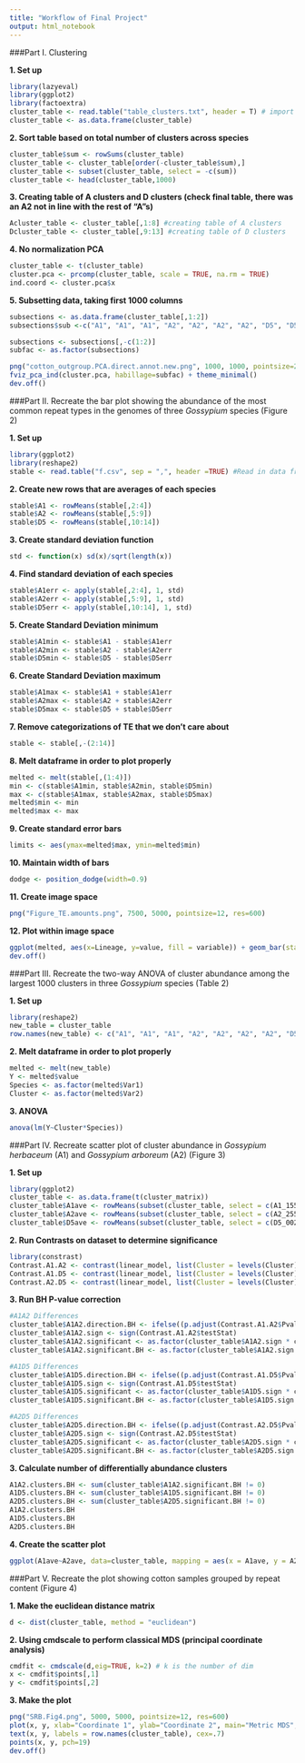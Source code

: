 ```yaml
---
title: "Workflow of Final Project"
output: html_notebook
---
```



###Part I. Clustering

**1. Set up**
```r
library(lazyeval)
library(ggplot2)
library(factoextra)
cluster_table <- read.table("table_clusters.txt", header = T) # import file from comparative analysis table
cluster_table <- as.data.frame(cluster_table)
```

**2. Sort table based on total number of clusters across species**
```r
cluster_table$sum <- rowSums(cluster_table)
cluster_table <- cluster_table[order(-cluster_table$sum),]
cluster_table <- subset(cluster_table, select = -c(sum))
cluster_table <- head(cluster_table,1000)
```

**3. Creating table of A clusters and D clusters (check final table, there was an A2 not in line with the rest of "A"s)**
```r
Acluster_table <- cluster_table[,1:8] #creating table of A clusters
Dcluster_table <- cluster_table[,9:13] #creating table of D clusters
```

**4. No normalization PCA**
```r
cluster_table <- t(cluster_table)
cluster.pca <- prcomp(cluster_table, scale = TRUE, na.rm = TRUE)
ind.coord <- cluster.pca$x
```

**5. Subsetting data, taking first 1000 columns**
```r
subsections <- as.data.frame(cluster_table[,1:2])
subsections$sub <-c("A1", "A1", "A1", "A2", "A2", "A2", "A2", "D5", "D5", "D5", "D5", "A2", "D5")

subsections <- subsections[,-c(1:2)]
subfac <- as.factor(subsections)

png("cotton_outgroup.PCA.direct.annot.new.png", 1000, 1000, pointsize=20)
fviz_pca_ind(cluster.pca, habillage=subfac) + theme_minimal()
dev.off()
```


###Part II. Recreate the bar plot showing the abundance of the most common repeat types in the genomes of three *Gossypium* species (Figure 2)

**1. Set up**
```r
library(ggplot2)
library(reshape2)
stable <- read.table("f.csv", sep = ",", header =TRUE) #Read in data frame
```

**2. Create new rows that are averages of each species**
```r
stable$A1 <- rowMeans(stable[,2:4])
stable$A2 <- rowMeans(stable[,5:9])
stable$D5 <- rowMeans(stable[,10:14])
```

**3. Create standard deviation function**
```r
std <- function(x) sd(x)/sqrt(length(x))
```

**4. Find standard deviation of each species**
```r
stable$A1err <- apply(stable[,2:4], 1, std)
stable$A2err <- apply(stable[,5:9], 1, std)
stable$D5err <- apply(stable[,10:14], 1, std)
```

**5. Create Standard Deviation minimum**
```r
stable$A1min <- stable$A1 - stable$A1err
stable$A2min <- stable$A2 - stable$A2err
stable$D5min <- stable$D5 - stable$D5err
```

**6. Create Standard Deviation maximum**
```r
stable$A1max <- stable$A1 + stable$A1err
stable$A2max <- stable$A2 + stable$A2err
stable$D5max <- stable$D5 + stable$D5err
```

**7. Remove categorizations of TE that we don't care about**
```r
stable <- stable[,-(2:14)]
```

**8. Melt dataframe in order to plot properly**
```r
melted <- melt(stable[,(1:4)])
min <- c(stable$A1min, stable$A2min, stable$D5min)
max <- c(stable$A1max, stable$A2max, stable$D5max)
melted$min <- min
melted$max <- max
```

**9. Create standard error bars**
```r
limits <- aes(ymax=melted$max, ymin=melted$min)
```

**10. Maintain width of bars**
```r
dodge <- position_dodge(width=0.9)
```

**11. Create image space**
```r
png("Figure_TE.amounts.png", 7500, 5000, pointsize=12, res=600)
```

**12. Plot within image space**
```r
ggplot(melted, aes(x=Lineage, y=value, fill = variable)) + geom_bar(stat = "identity",position = dodge) + geom_errorbar(limits, position = dodge, width=0.3) + labs(y="Mbp/1C", x="") + theme_set(theme_grey(base_size=12)) + scale_fill_hue(l=40)
dev.off()
```


###Part III. Recreate the two-way ANOVA of cluster abundance among the largest 1000 clusters in three *Gossypium* species (Table 2)

**1. Set up**
```r
library(reshape2)
new_table = cluster_table
row.names(new_table) <- c("A1", "A1", "A1", "A2", "A2", "A2", "A2", "D5", "D5", "D5", "D5", "A2", "D5")
```

**2. Melt dataframe in order to plot properly**
```r
melted <- melt(new_table)
Y <- melted$value
Species <- as.factor(melted$Var1)
Cluster <- as.factor(melted$Var2)
```

**3. ANOVA**
```r
anova(lm(Y~Cluster*Species))
```


###Part IV. Recreate scatter plot of cluster abundance in *Gossypium herbaceum* (A1) and *Gossypium arboreum* (A2) (Figure 3)

**1. Set up**
```r
library(ggplot2)
cluster_table <- as.data.frame(t(cluster_matrix))
cluster_table$A1ave <- rowMeans(subset(cluster_table, select = c(A1_155_, A1_073_, A1_097_), na.rm = TRUE))
cluster_table$A2ave <- rowMeans(subset(cluster_table, select = c(A2_255_, A2_034_, A2_044_, A2_099_, A2_101_), na.rm = TRUE))
cluster_table$D5ave <- rowMeans(subset(cluster_table, select = c(D5_002_, D5_031_, D5_004_, D5_053_, D5_ggg_), na.rm = TRUE))

```

**2. Run Contrasts on dataset to determine significance**
```r
library(constrast)
Contrast.A1.A2 <- contrast(linear_model, list(Cluster = levels(Cluster), Species = "A1"), list(Cluster = levels(Cluster), Species = "A2"))
Contrast.A1.D5 <- contrast(linear_model, list(Cluster = levels(Cluster), Species = "A1"), list(Cluster = levels(Cluster), Species = "D5"))
Contrast.A2.D5 <- contrast(linear_model, list(Cluster = levels(Cluster), Species = "A2"), list(Cluster = levels(Cluster), Species = "D5"))
```

**3. Run BH P-value correction**
```r
#A1A2 Differences
cluster_table$A1A2.direction.BH <- ifelse((p.adjust(Contrast.A1.A2$Pvalue, method = "BH") < 0.05), 1,0)
cluster_table$A1A2.sign <- sign(Contrast.A1.A2$testStat)
cluster_table$A1A2.significant <- as.factor(cluster_table$A1A2.sign * cluster_table$A1A2.direction)
cluster_table$A1A2.significant.BH <- as.factor(cluster_table$A1A2.sign * cluster_table$A1A2.direction.BH)

#A1D5 Differences
cluster_table$A1D5.direction.BH <- ifelse((p.adjust(Contrast.A1.D5$Pvalue, method = "BH") < 0.05), 1,0)
cluster_table$A1D5.sign <- sign(Contrast.A1.D5$testStat)
cluster_table$A1D5.significant <- as.factor(cluster_table$A1D5.sign * cluster_table$A1D5.direction)
cluster_table$A1D5.significant.BH <- as.factor(cluster_table$A1D5.sign * cluster_table$A1D5.direction.BH)

#A2D5 Differences
cluster_table$A2D5.direction.BH <- ifelse((p.adjust(Contrast.A2.D5$Pvalue, method = "BH") < 0.05), 1,0)
cluster_table$A2D5.sign <- sign(Contrast.A2.D5$testStat)
cluster_table$A2D5.significant <- as.factor(cluster_table$A2D5.sign * cluster_table$A2D5.direction)
cluster_table$A2D5.significant.BH <- as.factor(cluster_table$A2D5.sign * cluster_table$A2D5.direction.BH)
```

**3. Calculate number of differentially abundance clusters**
```r
A1A2.clusters.BH <- sum(cluster_table$A1A2.significant.BH != 0)
A1D5.clusters.BH <- sum(cluster_table$A1D5.significant.BH != 0)
A2D5.clusters.BH <- sum(cluster_table$A2D5.significant.BH != 0)
A1A2.clusters.BH
A1D5.clusters.BH
A2D5.clusters.BH
```


**4. Create the scatter plot**
```r
ggplot(A1ave~A2ave, data=cluster_table, mapping = aes(x = A1ave, y = A2ave, color = A1A2.significant.BH)) + geom_point() + geom_abline(intercept = 0, slope = 1) + xlim(0, 3500) + ylim(0,3500)
```


###Part V. Recreate the plot showing cotton samples grouped by repeat content (Figure 4)

**1. Make the euclidean distance matrix**
```r
d <- dist(cluster_table, method = "euclidean")
```

**2. Using cmdscale to perform classical MDS (principal coordinate analysis)**
```r
cmdfit <- cmdscale(d,eig=TRUE, k=2) # k is the number of dim
x <- cmdfit$points[,1]
y <- cmdfit$points[,2]
```

**3. Make the plot**
```r
png("SRB.Fig4.png", 5000, 5000, pointsize=12, res=600)
plot(x, y, xlab="Coordinate 1", ylab="Coordinate 2", main="Metric MDS",	type="n")
text(x, y, labels = row.names(cluster_table), cex=.7)
points(x, y, pch=19)
dev.off()
```